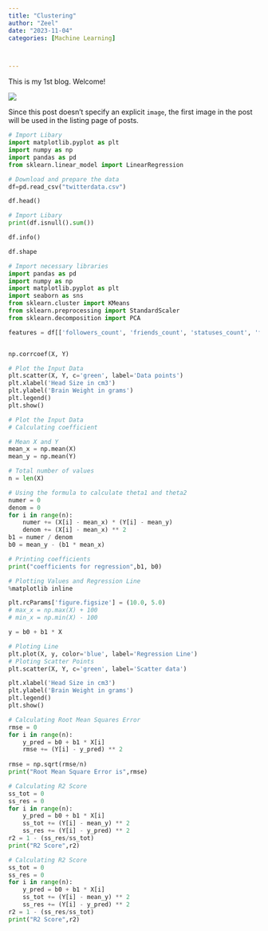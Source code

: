 ```yaml
---
title: "Clustering"
author: "Zeel"
date: "2023-11-04"
categories: [Machine Learning]



---
```


This is my 1st blog. Welcome!

![](thumbnail.jpg)

Since this post doesn't specify an explicit `image`, the first image in the post will be used in the listing page of posts.

```python
# Import Libary
import matplotlib.pyplot as plt
import numpy as np
import pandas as pd
from sklearn.linear_model import LinearRegression

# Download and prepare the data
df=pd.read_csv("twitterdata.csv")

df.head()

```

```python
# Import Libary
print(df.isnull().sum())

```

```python
df.info()

```

```python

df.shape
```

```python
# Import necessary libraries
import pandas as pd
import numpy as np
import matplotlib.pyplot as plt
import seaborn as sns
from sklearn.cluster import KMeans
from sklearn.preprocessing import StandardScaler
from sklearn.decomposition import PCA
```


```python
features = df[['followers_count', 'friends_count', 'statuses_count', 'favourites_count']]



```

```python
np.corrcoef(X, Y)

```


```python
# Plot the Input Data
plt.scatter(X, Y, c='green', label='Data points')
plt.xlabel('Head Size in cm3')
plt.ylabel('Brain Weight in grams')
plt.legend()
plt.show()
```



```python
# Plot the Input Data
# Calculating coefficient

# Mean X and Y
mean_x = np.mean(X)
mean_y = np.mean(Y)

# Total number of values
n = len(X)

# Using the formula to calculate theta1 and theta2
numer = 0
denom = 0
for i in range(n):
    numer += (X[i] - mean_x) * (Y[i] - mean_y)
    denom += (X[i] - mean_x) ** 2
b1 = numer / denom
b0 = mean_y - (b1 * mean_x)

# Printing coefficients
print("coefficients for regression",b1, b0)
```

```python
# Plotting Values and Regression Line
%matplotlib inline

plt.rcParams['figure.figsize'] = (10.0, 5.0)
# max_x = np.max(X) + 100
# min_x = np.min(X) - 100

y = b0 + b1 * X

# Ploting Line
plt.plot(X, y, color='blue', label='Regression Line')
# Ploting Scatter Points
plt.scatter(X, Y, c='green', label='Scatter data')

plt.xlabel('Head Size in cm3')
plt.ylabel('Brain Weight in grams')
plt.legend()
plt.show()
```

```python
# Calculating Root Mean Squares Error
rmse = 0
for i in range(n):
    y_pred = b0 + b1 * X[i]
    rmse += (Y[i] - y_pred) ** 2
    
rmse = np.sqrt(rmse/n)
print("Root Mean Square Error is",rmse)
```

```python
# Calculating R2 Score
ss_tot = 0
ss_res = 0
for i in range(n):
    y_pred = b0 + b1 * X[i]
    ss_tot += (Y[i] - mean_y) ** 2
    ss_res += (Y[i] - y_pred) ** 2
r2 = 1 - (ss_res/ss_tot)
print("R2 Score",r2)
```


```python
# Calculating R2 Score
ss_tot = 0
ss_res = 0
for i in range(n):
    y_pred = b0 + b1 * X[i]
    ss_tot += (Y[i] - mean_y) ** 2
    ss_res += (Y[i] - y_pred) ** 2
r2 = 1 - (ss_res/ss_tot)
print("R2 Score",r2)
```